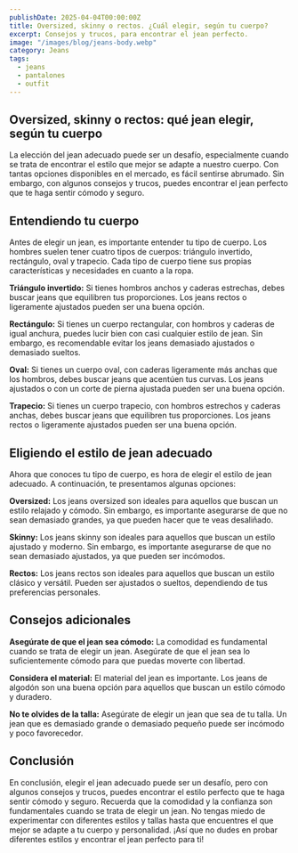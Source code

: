 ```yaml
---
publishDate: 2025-04-04T00:00:00Z
title: Oversized, skinny o rectos. ¿Cuál elegir, según tu cuerpo?
excerpt: Consejos y trucos, para encontrar el jean perfecto.
image: "/images/blog/jeans-body.webp"
category: Jeans
tags:
  - jeans
  - pantalones
  - outfit
---
```


## Oversized, skinny o rectos: qué jean elegir, según tu cuerpo

La elección del jean adecuado puede ser un desafío, especialmente cuando se trata de encontrar el estilo que mejor se adapte a nuestro cuerpo. Con tantas opciones disponibles en el mercado, es fácil sentirse abrumado. Sin embargo, con algunos consejos y trucos, puedes encontrar el jean perfecto que te haga sentir cómodo y seguro.

## Entendiendo tu cuerpo

Antes de elegir un jean, es importante entender tu tipo de cuerpo. Los hombres suelen tener cuatro tipos de cuerpos: triángulo invertido, rectángulo, oval y trapecio. Cada tipo de cuerpo tiene sus propias características y necesidades en cuanto a la ropa.

**Triángulo invertido:** Si tienes hombros anchos y caderas estrechas, debes buscar jeans que equilibren tus proporciones. Los jeans rectos o ligeramente ajustados pueden ser una buena opción.

**Rectángulo:** Si tienes un cuerpo rectangular, con hombros y caderas de igual anchura, puedes lucir bien con casi cualquier estilo de jean. Sin embargo, es recomendable evitar los jeans demasiado ajustados o demasiado sueltos.

**Oval:** Si tienes un cuerpo oval, con caderas ligeramente más anchas que los hombros, debes buscar jeans que acentúen tus curvas. Los jeans ajustados o con un corte de pierna ajustada pueden ser una buena opción.

**Trapecio:** Si tienes un cuerpo trapecio, con hombros estrechos y caderas anchas, debes buscar jeans que equilibren tus proporciones. Los jeans rectos o ligeramente ajustados pueden ser una buena opción.

## Eligiendo el estilo de jean adecuado

Ahora que conoces tu tipo de cuerpo, es hora de elegir el estilo de jean adecuado. A continuación, te presentamos algunas opciones:

**Oversized:** Los jeans oversized son ideales para aquellos que buscan un estilo relajado y cómodo. Sin embargo, es importante asegurarse de que no sean demasiado grandes, ya que pueden hacer que te veas desaliñado.

**Skinny:** Los jeans skinny son ideales para aquellos que buscan un estilo ajustado y moderno. Sin embargo, es importante asegurarse de que no sean demasiado ajustados, ya que pueden ser incómodos.

**Rectos:** Los jeans rectos son ideales para aquellos que buscan un estilo clásico y versátil. Pueden ser ajustados o sueltos, dependiendo de tus preferencias personales.

## Consejos adicionales

**Asegúrate de que el jean sea cómodo:** La comodidad es fundamental cuando se trata de elegir un jean. Asegúrate de que el jean sea lo suficientemente cómodo para que puedas moverte con libertad.

**Considera el material:** El material del jean es importante. Los jeans de algodón son una buena opción para aquellos que buscan un estilo cómodo y duradero.

**No te olvides de la talla:** Asegúrate de elegir un jean que sea de tu talla. Un jean que es demasiado grande o demasiado pequeño puede ser incómodo y poco favorecedor.

## Conclusión

En conclusión, elegir el jean adecuado puede ser un desafío, pero con algunos consejos y trucos, puedes encontrar el estilo perfecto que te haga sentir cómodo y seguro. Recuerda que la comodidad y la confianza son fundamentales cuando se trata de elegir un jean. No tengas miedo de experimentar con diferentes estilos y tallas hasta que encuentres el que mejor se adapte a tu cuerpo y personalidad. ¡Así que no dudes en probar diferentes estilos y encontrar el jean perfecto para ti!